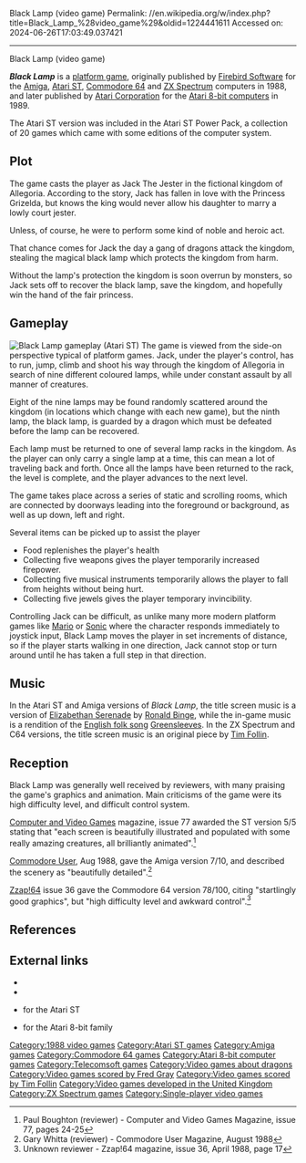 Black Lamp (video game)
Permalink: //en.wikipedia.org/w/index.php?title=Black_Lamp_%28video_game%29&oldid=1224441611
Accessed on: 2024-06-26T17:03:49.037421



------
Black Lamp (video game)
{{Infobox video game
|title = Black Lamp
|image = Black Lamp cover art.jpg
|caption=
|developer=
|publisher=[[Firebird Software]]<br>[[Atari Corporation]]
|released=February 1988
|genre= [[Platform game|Platform]]
|modes= [[Single-player]]
|platforms= [[Amiga]], [[Atari 8-bit]], [[Atari ST]], [[Commodore 64]], [[ZX Spectrum]]
}}

'''''Black Lamp''''' is a [[platform game]], originally published by [[Firebird Software]] for the [[Amiga]], [[Atari ST]], [[Commodore 64]] and [[ZX Spectrum]] computers in 1988, and later published by [[Atari Corporation]] for the [[Atari 8-bit computers]] in 1989.

The Atari ST version was included in the Atari ST Power Pack, a collection of 20 games which came with some editions of the computer system.

==Plot==
The game casts the player as Jack The Jester in the fictional kingdom of Allegoria.
According to the story, Jack has fallen in love with the Princess Grizelda, but knows the king would never allow his daughter to marry a lowly court jester.

Unless, of course, he were to perform some kind of noble and heroic act.

That chance comes for Jack the day a gang of dragons attack the kingdom, stealing the magical black lamp which protects the kingdom from harm.

Without the lamp's protection the kingdom is soon overrun by monsters, so Jack sets off to recover the black lamp, save the kingdom, and hopefully win the hand of the fair princess.

==Gameplay==
[[File:Black Lamp Atari ST screenshot.png|thumb|right|Black Lamp gameplay ([[Atari ST]])]]
The game is viewed from the side-on perspective typical of platform games. Jack, under the player's control, has to run, jump, climb and shoot his way through the kingdom of Allegoria in search of nine different coloured lamps, while under constant assault by all manner of creatures.

Eight of the nine lamps may be found randomly scattered around the kingdom (in locations which change with each new game), but the ninth lamp, the black lamp, is guarded by a dragon which must be defeated before the lamp can be recovered.

Each lamp must be returned to one of several lamp racks in the kingdom. As the player can only carry a single lamp at a time, this can mean a lot of traveling back and forth. Once all the lamps have been returned to the rack, the level is complete, and the player advances to the next level.

The game takes place across a series of static and scrolling rooms, which are connected by doorways leading into the foreground or background, as well as up down, left and right.

Several items can be picked up to assist the player
*Food replenishes the player's health
*Collecting five weapons gives the player temporarily increased firepower.
*Collecting five musical instruments temporarily allows the player to fall from heights without being hurt.
*Collecting five jewels gives the player temporary invincibility.

Controlling Jack can be difficult, as unlike many more modern platform games like [[Mario]] or [[Sonic the Hedgehog (1991 video game)|Sonic]] where the character responds immediately to joystick input, Black Lamp moves the player in set increments of distance, so if the player starts walking in one direction, Jack cannot stop or turn around until he has taken a full step in that direction.

==Music==
In the Atari ST and Amiga versions of ''Black Lamp'', the title screen music is a version of [[Elizabethan Serenade]] by [[Ronald Binge]], while the in-game music is a rendition of the [[Folk music of England|English folk song]] [[Greensleeves]]. In the ZX Spectrum and C64 versions, the title screen music is an original piece by [[Tim Follin]].

==Reception==
Black Lamp was generally well received by reviewers, with many praising the game's graphics and animation. Main criticisms of the game were its high difficulty level, and difficult control system.

[[Computer and Video Games]] magazine, issue 77 awarded the ST version 5/5 stating that "each screen is beautifully illustrated and populated with some really amazing creatures, all brilliantly animated".<ref>Paul Boughton (reviewer) - Computer and Video Games Magazine, issue 77, pages 24-25</ref>

[[Commodore User]], Aug 1988, gave the Amiga version 7/10, and described the scenery as "beautifully detailed".<ref>Gary Whitta (reviewer) - Commodore User Magazine, August 1988</ref>

[[Zzap!64]] issue 36 gave the Commodore 64 version 78/100, citing "startlingly good graphics", but "high difficulty level and awkward control".<ref>Unknown reviewer - Zzap!64 magazine, issue 36, April 1988, page 17</ref>

==References==
{{Reflist}}

==External links==
*{{lemon64 game|name=Black Lamp|id=286}}
*{{Lemon Amiga game|id=1291}}
*{{Atarimania|id=23910}} for the Atari ST
*{{Atarimania|id=652}} for the Atari 8-bit family

{{Authority control}}

{{DEFAULTSORT:Black Lamp (Video Game)}}
[[Category:1988 video games]]
[[Category:Atari ST games]]
[[Category:Amiga games]]
[[Category:Commodore 64 games]]
[[Category:Atari 8-bit computer games]]
[[Category:Telecomsoft games]]
[[Category:Video games about dragons]]
[[Category:Video games scored by Fred Gray]]
[[Category:Video games scored by Tim Follin]]
[[Category:Video games developed in the United Kingdom]]
[[Category:ZX Spectrum games]]
[[Category:Single-player video games]]